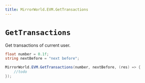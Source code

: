 ```yaml
---
title: MirrorWorld.EVM.GetTransactions
---
```


# `GetTransactions`

Get transactions of current user.
```csharp
float number = 0.1f;
string nextBefore = "next before";

MirrorWorld.EVM.GetTransactions(number, nextBefore, (res) => {
    //todo
});
```